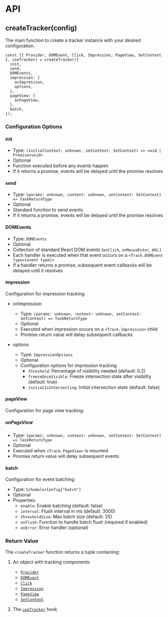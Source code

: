# API

## createTracker(config)

The main function to create a tracker instance with your desired configuration.

```tsx
const [{ Provider, DOMEvent, Click, Impression, PageView, SetContext }, useTracker] = createTracker({
  init,
  send,
  DOMEvents,
  impression: {
    onImpression,
    options,
  },
  pageView: {
    onPageView,
  },
  batch,
});
```

### Configuration Options

#### init

- Type: `(initialContext: unknown, setContext: SetContext) => void | Promise<void>`
- Optional
- Function executed before any events happen
- If it returns a promise, events will be delayed until the promise resolves

#### send

- Type: `(params: unknown, context: unknown, setContext: SetContext) => TaskReturnType`
- Optional
- Standard function to send events
- If it returns a promise, events will be delayed until the promise resolves

#### DOMEvents

- Type: `DOMEvents`
- Optional
- Collection of standard React DOM events (`onClick`, `onMouseEnter`, etc.)
- Each handler is executed when that event occurs on a `<Track.DOMEvent type=[event type]>`
- If a handler returns a promise, subsequent event callbacks will be delayed until it resolves

#### impression

Configuration for impression tracking:

- onImpression

  - Type: `(params: unknown, context: unknown, setContext: SetContext) => TaskReturnType`
  - Optional
  - Executed when impression occurs on a `<Track.Impression>` child
  - Promise return value will delay subsequent callbacks

- options
  - Type: `ImpressionOptions`
  - Optional
  - Configuration options for impression tracking:
    - `threshold`: Percentage of visibility needed (default: 0.2)
    - `freezeOnceVisible`: Freeze intersection state after visibility (default: true)
    - `initialIsIntersecting`: Initial intersection state (default: false)

#### pageView

Configuration for page view tracking:

##### onPageView

- Type: `(params: unknown, context: unknown, setContext: SetContext) => TaskReturnType`
- Optional
- Executed when `<Track.PageView>` is mounted
- Promise return value will delay subsequent events

#### batch

Configuration for event batching:

- Type: `SchedulerConfig["batch"]`
- Optional
- Properties:
  - `enable`: Enable batching (default: false)
  - `interval`: Flush interval in ms (default: 3000)
  - `thresholdSize`: Max batch size (default: 25)
  - `onFlush`: Function to handle batch flush (required if enabled)
  - `onError`: Error handler (optional)

### Return Value

The `createTracker` function returns a tuple containing:

1. An object with tracking components:

   - [`Provider`](/docs/components#provider)
   - [`DOMEvent`](/docs/components#domevent)
   - [`Click`](/docs/components#click)
   - [`Impression`](/docs/components#impression)
   - [`PageView`](/docs/components#pageview)
   - [`SetContext`](/docs/components#setcontext)

2. The [`useTracker`](/docs/hooks) hook
